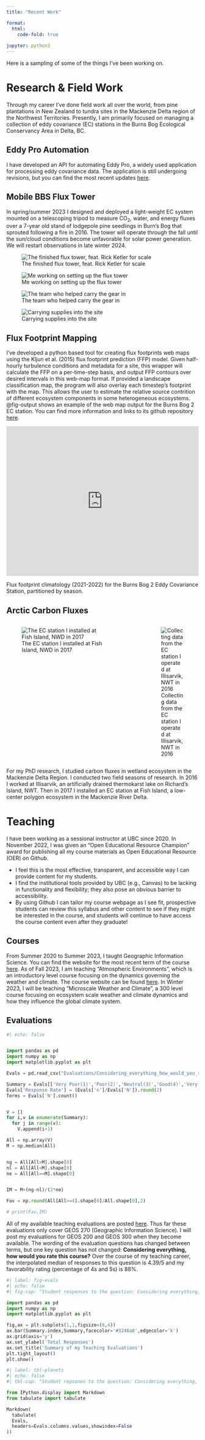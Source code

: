 ```yaml
---
title: "Recent Work"

format: 
  html:
    code-fold: true
    
jupyter: python3
---
```


Here is a sampling of some of the things I've been working on.  

# Research & Field Work


Through my career I've done field work all over the world, from pine plantations in New Zealand to tundra sites in the Mackenzie Delta region of the Northwest Territories.  Presently, I am primarily focused on managing a collection of eddy covariance (EC) stations in the Burns Bog Ecological Conservancy Area in Delta, BC.

## Eddy Pro Automation

I have developed an API for automating Eddy Pro, a widely used application for processing eddy covariance data.  The application is still undergoing revisions, but you can find the most recent updates [here](https://github.com/June-Skeeter/EddyPro_API).

## Mobile BBS Flux Tower

In spring/summer 2023 I designed and deployed a light-weight EC system mounted on a telescoping tripod to measure CO<sub>2</sub>, water, and energy fluxes over a 7-year old stand of lodgepole pine seedlings in Burn's Bog that sprouted following a fire in 2016.  The tower will operate through the fall until the sun/cloud conditions become unfavorable for solar power generation.  We will restart observations in late winter 2024.

::: {layout-nrow=2}

![The finished flux tower, feat. Rick Ketler for scale](images/BBS_Install/PXL_20230615_002320381.jpg)

![Me working on setting up the flux tower](images/BBS_Install/IMG_6919.jpg)

![The team who helped carry the gear in](images/BBS_Install/20230614_104903.jpg)

![Carrying supplies into the site](images/BBS_Install/IMG_8978.jpg)
:::


## Flux Footprint Mapping

I've developed a python based tool for creating flux footprints web maps using the Kljun et al. (2015) flux footprint prediction (FFP) model.  Given half-hourly turbulence conditions and metadata for a site, this wrapper will calculate the FFP on a per-time-step basis, and output FFP contours over desired intervals in this web-map format.  If provided a landscape classification map, the program will also overlay each timestep's footprint with the map.  This allows the user to estimate the relative source contrition of different ecosystem components in some heterogeneous ecosystems.  @fig-output shows an example of the web map output for the Burns Bog 2 EC station.  You can find more information and links to its github repository [here](https://june-skeeter.github.io/FFP_Overlay/). 

::: {#fig-output}

<div style="overflow: hidden;
  padding-top: 75%;
  position: relative">
  <iframe src="https://june-skeeter.github.io/FFP_Overlay/Example_Outputs/BB2_FFP_2m.html" title="Processes" scrolling="no" frameborder="0"
    style="border: 0;
   height: 100%;
   left: 0;
   position: absolute;
   top: 0;
   width: 100%;">
   <p>Your browser does not support iframes.</p>
 </iframe>
</div>

Flux footprint climatology (2021-2022) for the Burns Bog 2 Eddy Covariance Station, partitioned by season.

:::



## Arctic Carbon Fluxes

:::: {.columns}

::: {.column width="65%"}

![The EC station I installed at Fish Island, NWD in 2017](images/FishIsland.jpg)

:::

::: {.column width="5%"}

:::

::: {.column width="30%"}

![Collecting data from the EC station I operated at Illisarvik, NWT in 2016](images/Illisarvik.jpg)

:::

::::

For my PhD research, I studied carbon fluxes in wetland ecosystem in the Mackenzie Delta Region.  I conducted two field seasons of research.  In 2016 I worked at Illisarvik, an artificially drained thermokarst lake on Richard's Island, NWT.  Then in 2017 I installed an EC station at Fish Island, a low-center polygon ecosystem in the Mackenzie River Delta.


# Teaching

I have been working as a sessional instructor at UBC since 2020.  In November 2022, I was given an "Open Educational Resource Champion" award for publishing all my course materials as Open Educational Resource (OER) on Github.  

* I feel this is the most effective, transparent, and accessible way I can provide content for my students.
* I find the institutional tools provided by UBC (e.g., Canvas) to be lacking in functionality and flexibility;  they also pose an obvious barrier to accessibility.  
* By using Github I can tailor my course webpage as I see fit, prospective students can review this syllabus and other content to see if they might be interested in the course, and students will continue to have access the course content even after they graduate!

## Courses


From Summer 2020 to Summer 2023, I taught Geographic Information Science.  You can find the website for the most recent term of the course [here](https://geos270.github.io/).  As of Fall 2023, I am teaching "Atmospheric Environments", which is an introductory level course focusing on the dynamics governing the weather and climate.  The course website can be found [here](https://geos200.github.io/).  In Winter 2023, I will be teaching "Microscale Weather and Climate", a 300 level course focusing on ecosystem scale weather and climate dynamics and how they influence the global climate system.
 

## Evaluations

```python
#| echo: false


import pandas as pd
import numpy as np
import matplotlib.pyplot as plt

Evals = pd.read_csv("Evaluations/Considering_everything_how_would_you_rate_this_course.csv")

Summary = Evals[['Very Poor(1)','Poor(2)','Neutral(3)','Good(4)','Very Good(5)']].sum()
Evals['Response Rate'] = (Evals['n']/Evals['N']).round(2)
Terms = Evals['N'].count()


V = []
for i,v in enumerate(Summary):
  for j in range(v):
    V.append(i+1)

All = np.array(V)
M = np.median(All)


ng = All[All>M].shape[0]
nl = All[All<M].shape[0]
ne = All[All==M].shape[0]


IM = M+(ng-nl)/(2*ne)

Fav = np.round(All[All>=4].shape[0]/All.shape[0],2)

# print(Fav,IM)

```

All of my available teaching evaluations are posted [here](https://github.com/June-Skeeter/june-skeeter.github.io/tree/main/Evaluations).  Thus far these evaluations only cover GEOS 270 (Geographic Information Science).  I will post my evaluations for GEOS 200 and GEOS 300 when they become available.  The wording of the evaluation questions has changed between terms, but one key question has not changed: **Considering everything, how would you rate this course?**  Over the course of my teaching career, the interpolated median of responses to this question is 4.39/5 and my favorability rating (percentage of 4s and 5s) is 88%.

::: {.center}

```python
#| label: fig-evals
#| echo: false
#| fig-cap: "Student responses to the question: Considering everything, how would you rate this course?"

import pandas as pd
import numpy as np
import matplotlib.pyplot as plt

fig,ax = plt.subplots(1,1,figsize=(6,4))
ax.bar(Summary.index,Summary,facecolor='#3248a8',edgecolor='k')
ax.grid(axis='y')
ax.set_ylabel('Total Responses')
ax.set_title('Summary of my Teaching Evaluations')
plt.tight_layout()
plt.show()

```






```python
#| label: tbl-planets
#| echo: false
#| tbl-cap: "Student repsones to the question: Considering everything, how would you rate this course?"

from IPython.display import Markdown
from tabulate import tabulate

Markdown(
  tabulate(
  Evals, 
  headers=Evals.columns.values,showindex=False
))

```


:::